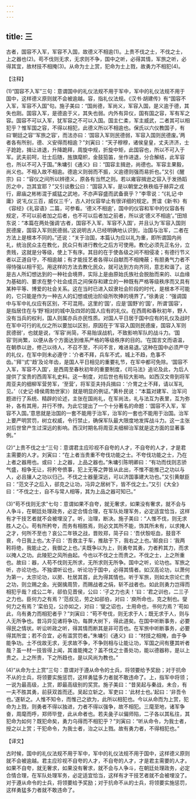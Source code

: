 ```yaml
---
---
---
```

title: 三
---



古者，国容不入军，军容不入国，故德义不相逾(1)。上贵不伐之士，不伐之士，上之器也(2)。苟不伐则无求，无求则不争，国中之听，必得其情，军旅之听，必得其宜，故材技不相掩(3)。从命为士上赏，犯命为士上戮，故勇力不相犯(4)。

【注释】

(1)“国容不入军”三句：意谓国中的礼仪法规不用于军中，军中的礼仪法规不用于国中，这样德义原则就不会被逾越。容，指礼仪法规。《汉书·胡建传》有“国容不入军，军容不入国”句。施子美曰：“国尚德，军尚义，军容入国，是义逾于德，其失也刚。国容入军，是德逾于义，其失也弱。内外有异仪，国有国之容，军有军之容。国容不可以入军，犹军容之不可以入国。国主仁柔，军主威武，二者其可以相犯乎？惟军国之容，不得以相犯，此德义所以不相逾也。保氏以六仪教国子，有曰‘朝廷之容’‘军旅之容’，而法亦曰：‘国容入军则民德弱，军容入国则民德废。’两者各有所别，德、义安得而相逾？”刘寅曰：“天子穆穆，诸侯皇皇，丈夫济济，士子跄跄，揖让进退，升降跪拜，周旋中规，折旋中矩，此国容也，所以不可入于军。武夫前呵，壮士后随，旌旗麾帜，金鼓笳笛，坐作进退，分合解结，此军容也，所以不可入于国。”朱墉引《通义》曰：“国容主揖逊，尚德也。军容主果毅，尚义也。不相入故不相逾。德逾义则弱而不振，义逾德则强而易折也。”又引《醒宗》曰：“容仪之间所以辨德义，原各有当然之则。若以雍容揖逊之容入于发扬蹈厉之中，岂其宜耶？”又引谈敷公曰：“国容入军，是以朝堂之秩秩临于赫弈之戎行，廊庙之彬彬混于威猛之武地，不亦声容盛而武备衰乎？”李零说：“《礼记·中庸》说‘礼仪三百，威仪三千’，古人对仪容举止有很详细的规定。贾谊《新书》有《容经》《礼容语》二篇，可参看。‘德义不相逾’，国中的仪容和军中的仪容各有规定，不可以前者加之后者，也不可以后者加之前者，所以说‘德义不相逾’。”田旭东说：“本篇在两处强调‘古者，国容不入军，军容不入国’，并且认为‘军容入国则民德废，国容入军则民德弱。’这说明古人已经明确地认识到，治国与治军，二者在方法上是根本不同的。”还说：“关于治国，本篇认为应以礼为重，即所谓国内尚礼，统治民众主在教化，民众只有进行教化之后方可使用。教化必须先正名分，立贵贱，这就是分等级，使上下有序。其目的在于使各级之间不相侵凌；有德行节义者以正道自守，不相逾越；有才能技艺者各得以自献而不相掩蔽；有胆勇气力者不得恃强以相干犯。用这样的方法去教化民众，就可达到方向齐同，意志和谐了。这是古人所幻想达到的一种社会境界，实际上是由原始氏族社会脱胎而来的、以血缘为基础的、要求在整个社会成员之间保存和建立的一种既有严格等级秩序而又具有某种平等、博爱的社会关系。这在当时已进入奴隶社会阶段的时代，是根本不可能的，它只能是作为一种古人的幻想或统治阶级所吹捧的境界了。”徐勇说：“强调国中与军中礼仪应有区别，不可混用。这里的‘国’，应是‘国野’的‘国’，所谓‘国容’，是指居住在与‘野’相对的城中及四郊的国人应有的礼仪。在西周和春秋初年，野人没有当兵的权利，国人则属亦兵亦民性质。对国人平日居于国中应有的礼仪及战时在军中可行的礼仪之所以要加以区别，原因在于‘军容入国则民德废，国容入军则民德弱’，也就是说，‘军容’尚简，不易贻误战机，不致影响军队的战斗力。‘国容’则尚繁，以便从各个方面达到维系严格的等级秩序的目的。‘在国言文而语温，在朝恭以逊，修己以待人，不召不至，不问不言，难进易退。’这种在国中必须严守的礼仪，在军中则未必遵守：‘介者不拜，兵车不式，城上不趋，危事不齿。’‘拜’‘式’‘趋’及论年齿，是国人平日相见的重要礼节，在军中都可免除。‘国容不入军，军容不入国’，是西周至春秋初年的重要制度，《司马法》追论及此，为后人提供了宝贵的西周军礼史料。这一制度，对后世也有较大影响。如西汉文帝到将军周亚夫的细柳军营劳军，‘至营’，将军亚夫持兵揖曰：‘介冑之士不拜，请以军礼见。’（《史记·绛侯周勃世家》）就是明显的例证。”黄朴民说：“本篇对建军、治军问题进行了系统、精辟的论述，主张在国尚礼，在军尚法，礼与法互为表里，互为弥补，各有其用，并行不悖。为此它提出了一个十分著名的命题：‘国容不入军，军容不入国。’意思就是治国的一套不能用于治军，治军的一套也不能用于治国。治军上要严明赏罚，树立权威，令行禁止，确保军队最大限度地发挥战斗力。这一主张对后世曾产生过深远的影响。西汉时期名将周亚夫细柳治军就是这方面的显著事例。”

(2)“上贵不伐之士”三句：意谓君主应珍视不自夸的人才，不自夸的人才，才是君主需要的人才。刘寅曰：“在上者当贵重不夸伐功能之士。不夸伐功能之士，乃在上者之器用也。或曰：上之器，上品之器也。”朱墉引陈明卿曰：“有功而伐则志骄气盛，相争无让，将矜夸偾事，犯上无等之弊皆从此出，不惟不能推己之功以与人，必且攘人之功以归己。不伐之士器量深远，可以济国事建大功也。”又引黄献臣曰：“范文子之后入，郤克之让功，冯异之居树下，皆不伐之士。”又引《大全》曰：“不伐之士，自不与常人相等，其为上品之器可知已。”

(3)“苟不伐则无求”七句：意谓如果不自夸，就无奢求，如果没有奢求，就不会与人争斗，在朝廷处理政务，必定合情合理，在军队处理军务，必定适宜恰当，这样有才干技艺者就不会被埋没了。听，治理，断决。施子美曰：“人惟不伐，则无求胜人之心。苟有所矜夸，而务有相胜焉，则必文其所不能，饰其所未有，以求掩人之才，何所不至也？哀公二年铁之战，晋败郑，简子曰：‘吾伏彀呕血，鼓音不衰，今日我上也。’太子曰：‘吾救主于车，推敌于下，我右之上也。’邮良曰：‘我两靷将绝，我能止之，我御之上也。’夫既争以为上，则勇夸其勇，力者矜其力，而求以掩人之功。此陵犯之风所由起。今也以不伐之士而贵之。不伐之士，上之所重也。故曰：器，人苟不伐则无所求，无所求则无所争。国中之听，论功也。军旅之听，亦论功也。不独谓听讼也，听论功于国中，必得其情者。如汉高论功，以萧何为第一，太宗论功，以房、杜居其首，此为得其情也。听于军旅，则如太宗论仁贵之功，则立赐之金。光弼擒周贽，而赐战者之绢，斩不战者也。如此则勇力岂得而相犯乎哉？成公二年，郤伯见晋侯，公曰：‘子之力也夫！’曰：‘君之训也，二三子之力也。臣何力之有焉？’范叔见，劳之如郤伯，对曰：‘庾所命也，克之制也。燮何力之有焉？’栾伯见，公亦如之，对曰：‘燮之诏也，士用命也，书何力焉？’苟如此，乌有勇力而相犯者乎？”刘寅曰：“苟不夸伐，则无求于人；既无求于人，则与人无所争也。昔冯异见诸将争功，每屏大树下，得此道矣。在国中听断事务，必要得民之情状。听讼听政之听，得其情而断其是非可否也。在军旅中听断事务，必要得其所宜；若不合宜，必有滥赏罚者。”朱墉引《通义》曰：“材技之相掩，由于争能争功。士不伐故无求，无求故不争，不争则相与让能让功，军国之间有壅其听者哉？虽一材一技皆得上闻，其谁能掩之？盖不伐之士善处功，能以德器称，是以上贵之。上之所贵，下之所趋也，是以风尚为教也。”

(4)“从命为士上赏”三句：意谓对于遵从命令的士兵，将领要给予奖励；对于抗命不从的士兵，将领要实施惩罚，这样勇猛多力者就不敢违命了。上，指军中将领；一说为最高级，上赏，即最高级别的奖赏。施子美曰：“昔吴起与秦战，未合，有一夫不胜其勇，前获双首而还。吴起立斩之。军吏曰：‘此材士也。’起曰：‘非吾令也。’遂斩之。人惟不知令，而惟己之欲为，此所以相犯也。今以从命而为上赏，犯命为上戮，则勇者不得以独进，力者不得以强争，故不相犯。三麾至地，诸军争奋，周麾而呼，郑师毕登，此从命者也。若夫彘子以偏师陷，二子各以其私往，其犯命为如何？既犯命矣，勇力乌得而不相犯乎？”刘寅曰：“听从命令，为我士者，授之以上赏；干犯命令，为我士者，治之以上戮。故有勇力者，不得相犯也。”

【译文】

古时候，国中的礼仪法规不用于军中，军中的礼仪法规不用于国中，这样德义原则就不会被逾越。君主应珍视不自夸的人才，不自夸的人才，才是君主需要的人才。如果不自夸，就无奢求，如果没有奢求，就不会与人争斗，在朝廷处理政务，必定合情合理，在军队处理军务，必定适宜恰当，这样有才干技艺者就不会被埋没了。对于遵从命令的士兵，将领要给予奖励；对于抗命不从的士兵，将领要实施惩罚，这样勇猛多力者就不敢违命了。